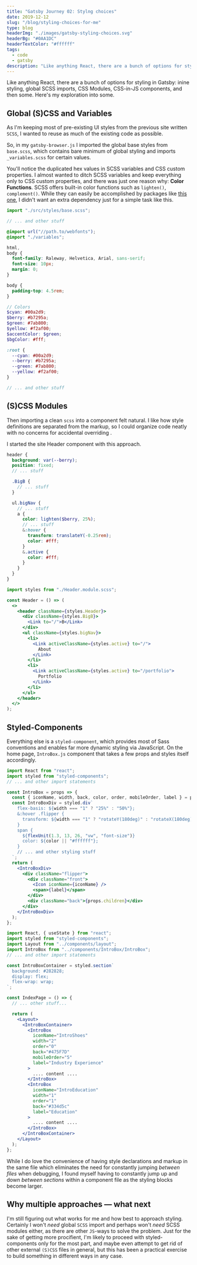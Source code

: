 ```yaml
---
title: "Gatsby Journey 02: Stylng choices"
date: 2019-12-12
slug: "/blog/styling-choices-for-me"
type: blog
headerImg: "./images/gatsby-styling-choices.svg"
headerBg: "#0AA1DC"
headerTextColor: "#ffffff"
tags:
  - code
  - gatsby
description: "Like anything React, there are a bunch of options for styling in Gatsby: inine styling, global SCSS imports, CSS Modules, CSS-in-JS components, and then some. Here's my exploration into some."
---
```


<p class="excerpt">
  Like anything React, there are a bunch of options for styling in Gatsby: inine
  styling, global SCSS imports, CSS Modules, CSS-in-JS components, and then
  some. Here's my exploration into some.
</p>

## Global (S)CSS and Variables

As I'm keeping most of pre-existing UI styles from the previous site written `SCSS`, I wanted to reuse as much of the existing code as possible.

So, in my `gatsby-browser.js` I imported the global base styles from `base.scss`, which contains bare minimum of global styling and imports `_variables.scss` for certain values.

You'll notice the duplicated hex values in SCSS variables and CSS custom properties. I almost wanted to ditch SCSS variables and keep everything only to CSS custom properties, and there was just one reason why: **Color Functions**. SCSS offers built-in color functions such as `lighten()`, `complement()`. While they can easily be accomplished by packages like [this one](https://www.npmjs.com/package/color), I didn't want an extra dependency just for a simple task like this.

```js filename:gatsby-browser.js
import "./src/styles/base.scss";

// ... and other stuff
```

```scss filename:base.scss
@import url("//path.to/webfonts");
@import "./variables";

html,
body {
  font-family: Raleway, Helvetica, Arial, sans-serif;
  font-size: 10px;
  margin: 0;
}

body {
  padding-top: 4.5rem;
}
```

```scss filename:_variables.scss
// Colors
$cyan: #00a2d9;
$berry: #b7295a;
$green: #7ab800;
$yellow: #f2af00;
$accentColor: $green;
$bgColor: #fff;

:root {
  --cyan: #00a2d9;
  --berry: #b7295a;
  --green: #7ab800;
  --yellow: #f2af00;
}

// ... and other stuff
```

## (S)CSS Modules

Then importing a clean `scss` into a component felt natural. I like how style definitions are separated from the markup, so I could organize code neatly with no concerns for accidental overriding .

I started the site Header component with this approach.

```scss filename:Header.module.scss
header {
  background: var(--berry);
  position: fixed;
  // ... stuff

  .BigB {
    // ... stuff
  }

  ul.bigNav {
    // ... stuff
    a {
      color: lighten($berry, 25%);
      // ... stuff
      &:hover {
        transform: translateY(-0.25rem);
        color: #fff;
      }
      &.active {
        color: #fff;
      }
    }
  }
}
```

```jsx filename:Header.JS
import styles from "./Header.module.scss";

const Header = () => (
  <>
    <header className={styles.Header}>
      <div className={styles.BigB}>
        <Link to="/">B</Link>
      </div>
      <ul className={styles.bigNav}>
        <li>
          <Link activeClassName={styles.active} to="/">
            About
          </Link>
        </li>
        <li>
          <Link activeClassName={styles.active} to="/portfolio">
            Portfolio
          </Link>
        </li>
      </ul>
    </header>
  </>
);
```

## Styled-Components

Everything else is a `styled-component`, which provides most of Sass conventions and enables far more dynamic styling via JavaScript. On the home page, `IntroBox.js` component that takes a few props and styles itself accordingly.

```jsx filename:IntroBox.js
import React from "react";
import styled from "styled-components";
// ... and other import statements

const IntroBox = props => {
  const { iconName, width, back, color, order, mobileOrder, label } = props;
  const IntroBoxDiv = styled.div`
    flex-basis: ${width === "1" ? "25%" : "50%"};
    &:hover .flipper {
      transform: ${width === "1" ? "rotateY(180deg)" : "rotateX(180deg)"};
    }
    span {
      ${flexUnit(1.3, 13, 26, "vw", "font-size")}
      color: ${color || "#ffffff"};
    }
    // ... and other styling stuff
  `;
  return (
    <IntroBoxDiv>
      <div className="flipper">
        <div className="front">
          <Icon iconName={iconName} />
          <span>{label}</span>
        </div>
        <div className="back">{props.children}</div>
      </div>
    </IntroBoxDiv>
  );
};
```

```jsx filename:index.js
import React, { useState } from "react";
import styled from "styled-components";
import Layout from "../components/layout";
import IntroBox from "../components/IntroBox/IntroBox";
// ... and other import statements

const IntroBoxContainer = styled.section`
  background: #282828;
  display: flex;
  flex-wrap: wrap;
`;

const IndexPage = () => {
  // ... other stuff...

  return (
    <Layout>
      <IntroBoxContainer>
        <IntroBox
          iconName="IntroShoes"
          width="2"
          order="0"
          back="#475F7D"
          mobileOrder="5"
          label="Industry Experience"
        >
          .... content ....
        </IntroBox>
        <IntroBox
          iconName="IntroEducation"
          width="1"
          order="1"
          back="#334d5c"
          label="Education"
        >
          .... content ....
        </IntroBox>
      </IntroBoxContainer>
    </Layout>
  );
};
```

While I do love the convenience of having style declarations and markup in the same file which eliminates the need for constantly jumping _between files_ when debugging, I found myself having to constantly jump up and down _between sections_ within a component file as the styling blocks become larger.

## Why multiple approaches &mdash; what next

I'm still figuring out what works for me and how best to approach styling. Certainly I won't _need_ global `SCSS` import and perhaps won't _need_ SCSS modules either, as there are other `JS`-ways to solve the problem. Just for the sake of getting more procifient, I'm likely to proceed with styled-components only for the most part, and maybe even attempt to get rid of other external `(S)CSS` files in general, but this has been a practical exercise to build something in different ways in any case.
